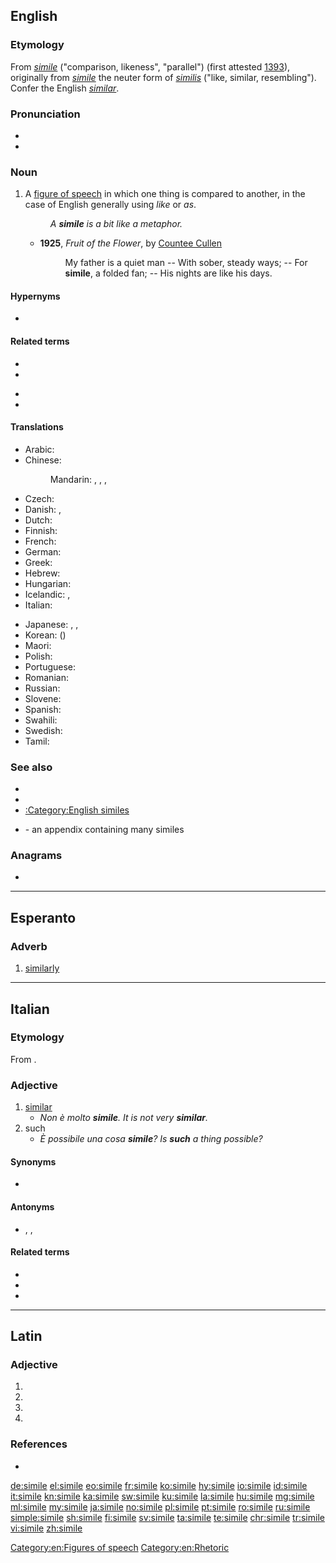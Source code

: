 {{also|símile}}
==English==

===Etymology===
From {{etyl|la|en}} ''[[simile#Latin|simile]]'' ("comparison, likeness", "parallel") (first attested [[w:1393|1393]]), originally from ''[[simile#Latin|simile]]'' the neuter form of ''[[similis]]'' ("like, similar, resembling"). Confer the English ''[[similar]]''.

===Pronunciation===
* {{IPA|/ˈsɪməli/|lang=en}}
* {{audio|en-us-simile.ogg|Audio (US)|lang=en}}
{{examples-right|sense=figure of speech|examples=Her eyes were like stars.}}

===Noun===
{{en-noun|s|similia}}

# A [[figure of speech]] in which one thing is compared to another, in the case of English generally using ''like'' or ''as''.
#: ''A '''simile''' is a bit like a metaphor.''
#* '''1925''', ''Fruit of the Flower'', by [[w:Countee Cullen|Countee Cullen]]
#*: My father is a quiet man -- With sober, steady ways; -- For '''simile''', a folded fan; -- His nights are like his days.

====Hypernyms====
* {{l|en|figure of speech}}

====Related terms====
{{rel-top|terms related to ''simile (noun)''}}
* {{l|en|dissimile}}
* {{l|en|similar}}
{{rel-mid}}
* {{l|en|similarity}}
* {{l|en|simulate}}
{{rel-bottom}}

====Translations====
{{trans-top|figure of speech in which one thing is compared to another}}
* Arabic: {{t|ar|تَشْبِيه|m}}
* Chinese:
*: Mandarin: {{t|cmn|直喻|tr=zhíyù|sc=Hani}}, {{t|cmn|明喻|tr=míngyù|sc=Hani}}, {{t+|cmn|譬喻|tr=pìyù|sc=Hani}}, {{t+|cmn|比喻|tr=bǐyù|sc=Hani}}
* Czech: {{t|cs|přirovnání|n}}
* Danish: {{t|da|sammenligning|c}}, {{t|da|lignelse|c}}
* Dutch: {{t+|nl|vergelijking|f}}
* Finnish: {{t+|fi|vertaus}}
* French: {{t+|fr|comparaison|f}}
* German: {{t+|de|Vergleich|m}}
* Greek: {{t+|el|παρομοίωση|f}}
* Hebrew: {{t+|he|דימוי|m|tr=dimmúy|alt=דִּמּוּי}}
* Hungarian: {{t+|hu|hasonlat}}
* Icelandic: {{t+|is|líking|f}}, {{t|is|samlíking|f}}
* Italian: {{t+|it|similitudine|f}}
{{trans-mid}}
* Japanese: {{t|ja|直喩|tr=ちょくゆ, chokuyu|sc=Jpan}}, {{t+|ja|比喩|tr=ひゆ, hiyu|sc=Jpan}}, {{t|ja|シミレ|tr=shimire|sc=Jpan}}
* Korean: {{t|ko|직유|sc=Kore}} ({{t|ko|直喻|sc=Kore}})
* Maori: {{t|mi|kupu whakarite}}
* Polish: {{t+|pl|porównanie|n}}
* Portuguese: {{t|pt|símile|m}}
* Romanian: {{t+|ro|comparație|f}}
* Russian: {{t+|ru|сравне́ние|n}}
* Slovene: {{t+|sl|primera|f}}
* Spanish: {{t+|es|símil|m}}
* Swahili: {{t+|sw|kibadala}}
* Swedish: {{t+|sv|liknelse|c}}
* Tamil: {{t+|ta|உவமை|sc=Taml}}
{{trans-bottom}}

===See also===
* {{projectlink|wikipedia}}
* {{l|en|metaphor}}
* [[:Category:English similes]]
* {{l|en|Appendix:English similes}} - an appendix containing many similes

===Anagrams===
* {{l|en|smilie}}

[[Category:en:Figures of speech]]
[[Category:en:Rhetoric]]

----

==Esperanto==

===Adverb===
{{eo-head}}

# [[similarly]]

----

==Italian==

===Etymology===
From {{etyl|la|it}} {{m|la|similis||}}.

===Adjective===
{{it-adj|simil|e|i}}

# [[similar]]
#* ''Non è molto '''simile'''. It is not very '''similar'''.''
# such
#* ''È possibile una cosa '''simile'''? Is '''such''' a thing possible?''

====Synonyms====
* {{l|it|similare}}

====Antonyms====
* {{l|it|diverso}}, {{l|it|differente}}, {{l|it|dissimile}}

====Related terms====
* {{l|it|similitudine}}
* {{l|it|similmente}}
* {{l|it|simil-}}

----

==Latin==

===Adjective===
{{la-adj-form|simile}}

# {{inflection of|similis||nom|m|s|lang=la}}
# {{inflection of|similis||nom|f|s|lang=la}}
# {{inflection of|similis||voc|m|s|lang=la}}
# {{inflection of|similis||voc|f|s|lang=la}}

===References===
* {{R:Elementary Lewis}}

[[de:simile]]
[[el:simile]]
[[eo:simile]]
[[fr:simile]]
[[ko:simile]]
[[hy:simile]]
[[io:simile]]
[[id:simile]]
[[it:simile]]
[[kn:simile]]
[[ka:simile]]
[[sw:simile]]
[[ku:simile]]
[[la:simile]]
[[hu:simile]]
[[mg:simile]]
[[ml:simile]]
[[my:simile]]
[[ja:simile]]
[[no:simile]]
[[pl:simile]]
[[pt:simile]]
[[ro:simile]]
[[ru:simile]]
[[simple:simile]]
[[sh:simile]]
[[fi:simile]]
[[sv:simile]]
[[ta:simile]]
[[te:simile]]
[[chr:simile]]
[[tr:simile]]
[[vi:simile]]
[[zh:simile]]